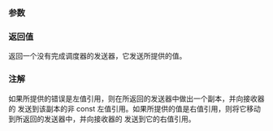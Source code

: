 {{cpp/execution/title|just_error}}
{{cpp/experimental/execution/navbar}}
{{ddcl|since=c++26|header=experimental/execution|
execution::sender auto just_error( auto &amp;&amp; error );
}}

===参数===
{{par begin}}
{{par|error|输入错误，将被注入并由发送器返回。}}
{{par end}}

===返回值===
返回一个没有完成调度器的发送器，它发送所提供的值。

===注解===
如果所提供的错误是左值引用，则在所返回的发送器中做出一个副本，并向接收器的 {{lc|set_error}} 发送到该副本的非 const 左值引用。如果所提供的值是右值引用，则将它移动到所返回的发送器中，并向接收器的 {{lc|set_error}} 发送到它的右值引用。